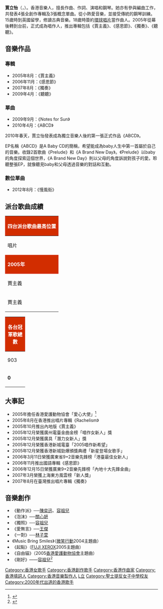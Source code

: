 {{fanpov|time=2007-11-8}}
{{藝人
| 姓名 = 賈立怡
| 類型 = 女歌手
| 英文名 = Rachel Kar
| 出生日期 = {{birth_date_and_age|1981|8|29}}
| 出生地點 = {{HKG-1959}}
| 語言 = 粵語、英語、國語
| 音樂類型 = 流行曲
| 職業 = [[作曲人|作曲人]]、[[唱作歌手|唱作歌手]]
| 唱片公司 =Real Music 
| 經紀公司 =Real Music
| 相關團體 = 
| 網站 = [http://rachelkar.com/ RachelKar.com]
}}

'''賈立怡'''（{{lang|en|Rachel Kar}}，{{bd|1981年|8月29日}}）。香港音樂人，擅長作曲、作詞、演唱和鋼琴。她亦有參與編曲工作，共發表4張全創作專輯及3張概念單曲。從小熱愛音樂，並接受傳統的鋼琴訓練。15歲時到英國留學，修讀古典音樂。18歲時簽約[[環球唱片|環球唱片]]當作曲人。2005年從幕後轉到台前，正式成為唱作人，推出專輯包括《賈主義》、《感恩節》、《獨奏》、《聽聽》。

==音樂作品==
===專輯===
*2005年8月：《賈主義》
*2006年11月：《感恩節》
*2007年8月：《獨奏》
*2009年4月：《聽聽》

===單曲===
*2009年9月：《Notes for Sun》
*2010年4月：《ABCD》

2010年春天，賈立怡發表成為獨立音樂人後的第一張正式作品《ABCD》。

EP名稱《ABCD》是A Baby CD的簡稱，希望能成為baby人生中第一首屬於自己的音樂。收錄2首歌曲《Prelude》和《A Brand New Day》。《Prelude》以baby的角度探索這個世界，《A Brand New Day》則以父母的角度訴說對孩子的愛。聆聽整張EP，就像聽見baby和父母透過音樂的對話和互動。

===數位單曲===
*2012年8月：《慢風街》

== 派台歌曲成績 ==
{| class="wikitable" cellpadding="1"
|-
! style="background:#D22D00; color:#FFFFFF" colspan="7" | '''四台派台歌曲最高位置'''
|-
| width="160"| 唱片 || width="160"| 歌曲 || width="50"| 903 || width="50"| RTHK || width="50"| 997 || width="50"| TVB || width="240"| 備註
|-
! style="background:#D22D00; color:#FFFFFF" colspan="7" | '''2005年'''
|-
| 賈主義 || 失重 || - || - || 3 || - ||
|-
| 賈主義 || 自由貓 || 19 || - || - || - || 
|}
{| class="wikitable" cellpadding="1"
|-
! style="background:#D22D00; color:#FFFFFF" colspan="5" | '''各台冠軍歌總數'''
|-
| width="50"| 903 || width="50"| RTHK || width="50"| 997 || width="50"| TVB || width="160"| 備註
|-
| '''0''' || '''0''' || '''0''' || '''0''' || '''四台冠軍歌總數：0'''
|}

==大事記==
*2005年擔任香港愛護動物協會「愛心大使」<ref>{{cite web|url=http://mypet.popart.hk/newweb/%E8%B3%88%E7%AB%8B%E6%80%A1-%E6%83%85%E9%99%B7%E9%AC%86%E7%8D%85%E7%8A%AC/|title=賈立怡 情陷鬆獅犬|date=2007-11-05|access-date=2021-05-14|archive-date=2021-05-15|archive-url=https://web.archive.org/web/20210515082804/http://mypet.popart.hk/newweb/%E8%B3%88%E7%AB%8B%E6%80%A1-%E6%83%85%E9%99%B7%E9%AC%86%E7%8D%85%E7%8A%AC/|dead-url=no}}</ref> 
*2005年8月在香港推出唱片專輯《Rachelism》
*2005年10月推出內地版《賈主義》
*2005年12月榮獲廣州電臺金曲金榜「唱作女新人」獎
*2005年12月榮獲廣具「潛力女新人」獎
*2005年12月榮獲香港新城電臺「2005唱作新希望」
*2005年12月榮獲香港新城勁爆頒獎典禮「新星登場女歌手」 
*2006年3月11日榮獲廣東省9+2音樂先鋒榜「港臺最佳女新人」
*2006年11月推出國語專輯《感恩節》
*2006年12月15日榮獲廣東9+2音樂先鋒榜「內地十大先鋒金曲」
*2007年3月榮獲上海東方風雲榜「新人獎」
*2007年8月在臺灣推出唱片專輯《獨奏》

==音樂創作==
*《動作派》──[[陳奕迅|陳奕迅]]、[[容祖兒|容祖兒]]
*《泡沫》──[[關心妍|關心妍]]
*《獨照》──[[容祖兒|容祖兒]] 
*《愛無言》──[[王傑_(歌手)|王傑]]
*《一對》──[[林子萱|林子萱]]
*《Music Bring Smiles》（[[微笑行動|微笑行動]]2004主題曲）
*《起點》（[[富士施樂|FUJI XEROX]]2005主題曲）
*《自由貓》（2005[[香港愛護動物協會|香港愛護動物協會]]主題曲）
*《剛好》——[[容祖兒|容祖兒]]<ref>{{cite news|url=https://www.hk01.com/%E5%8D%B3%E6%99%82%E5%A8%9B%E6%A8%82/276603/%E7%AD%94%E6%A1%88%E4%B9%8B%E6%9B%B8-%E5%AE%B9%E7%A5%96%E5%85%92%E6%96%B0%E6%AD%8C-%E5%89%9B%E5%A5%BD-%E5%9B%A0%E6%90%AC%E5%B1%8B%E5%86%8D%E8%88%87-%E7%8D%A8%E7%85%A7-%E8%B3%88%E7%AB%8B%E6%80%A1%E5%90%88%E4%BD%9C|title=【答案之書】容祖兒新歌《剛好》　因搬屋再與《獨照》賈立怡合作|newspaper=香港01|date=2018-12-30|accessdate=2021-05-14|archive-date=2021-05-14|archive-url=https://web.archive.org/web/20210514012055/https://www.hk01.com/%E5%8D%B3%E6%99%82%E5%A8%9B%E6%A8%82/276603/%E7%AD%94%E6%A1%88%E4%B9%8B%E6%9B%B8-%E5%AE%B9%E7%A5%96%E5%85%92%E6%96%B0%E6%AD%8C-%E5%89%9B%E5%A5%BD-%E5%9B%A0%E6%90%AC%E5%B1%8B%E5%86%8D%E8%88%87-%E7%8D%A8%E7%85%A7-%E8%B3%88%E7%AB%8B%E6%80%A1%E5%90%88%E4%BD%9C|dead-url=no}}</ref>
{{DEFAULTSORT:Kar}}
[[Category:香港女歌手|Category:香港女歌手]]
[[Category:香港創作歌手|Category:香港創作歌手]]
[[Category:香港作曲家|Category:香港作曲家]]
[[Category:香港填詞人|Category:香港填詞人]]
[[Category:香港音樂製作人|Category:香港音樂製作人]]
[[Category:賈姓|L立]]
[[Category:聖士提反女子中學校友|Category:聖士提反女子中學校友]]
[[Category:2000年代出道的香港歌手|Category:2000年代出道的香港歌手]]